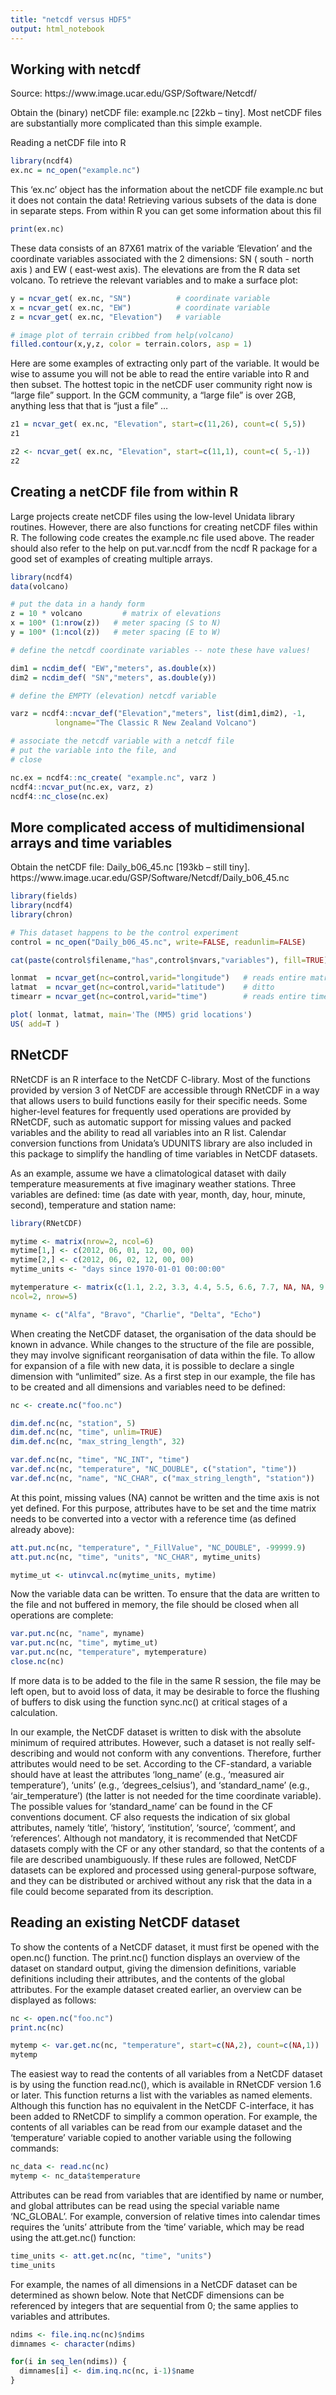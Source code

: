 ```yaml
---
title: "netcdf versus HDF5"
output: html_notebook
---
```



## Working with netcdf
Source: https://www.image.ucar.edu/GSP/Software/Netcdf/

Obtain the (binary) netCDF file: example.nc   [22kb -- tiny]. Most netCDF files are substantially more complicated than this simple example. 


Reading a netCDF file into R
```r
library(ncdf4)
ex.nc = nc_open("example.nc")
```


This 'ex.nc' object has the information about the netCDF file example.nc but it does not contain the data! Retrieving various subsets of the data is done in separate steps. From within R you can get some information about this fil

```r
print(ex.nc)
```

These data consists of an 87X61 matrix of the variable 'Elevation' and the coordinate variables associated with the 2 dimensions: SN ( south - north axis ) and EW ( east-west axis). The elevations are from the R data set volcano. To retrieve the relevant variables and to make a surface plot:

```r
y = ncvar_get( ex.nc, "SN")          # coordinate variable
x = ncvar_get( ex.nc, "EW")          # coordinate variable
z = ncvar_get( ex.nc, "Elevation")   # variable

# image plot of terrain cribbed from help(volcano)
filled.contour(x,y,z, color = terrain.colors, asp = 1)
```

Here are some examples of extracting only part of the variable. It would be wise to assume you will not be able to read the entire variable into R and then subset. The hottest topic in the netCDF user community right now is "large file" support. In the GCM community, a "large file" is over 2GB, anything less that that is "just a file" ...

```r
z1 = ncvar_get( ex.nc, "Elevation", start=c(11,26), count=c( 5,5))
z1
```

```r
z2 <- ncvar_get( ex.nc, "Elevation", start=c(11,1), count=c( 5,-1))
z2
```

## Creating a netCDF file from within R
Large projects create netCDF files using the low-level Unidata library routines. However, there are also functions for creating netCDF files within R. The following code creates the example.nc file used above. The reader should also refer to the help on put.var.ncdf from the ncdf R package for a good set of examples of creating multiple arrays.

```r
library(ncdf4)
data(volcano)

# put the data in a handy form 
z = 10 * volcano         # matrix of elevations
x = 100* (1:nrow(z))   # meter spacing (S to N)
y = 100* (1:ncol(z))   # meter spacing (E to W)
```

```r
# define the netcdf coordinate variables -- note these have values!

dim1 = ncdim_def( "EW","meters", as.double(x))
dim2 = ncdim_def( "SN","meters", as.double(y))

```


```r
# define the EMPTY (elevation) netcdf variable

varz = ncdf4::ncvar_def("Elevation","meters", list(dim1,dim2), -1, 
          longname="The Classic R New Zealand Volcano")
```


```r
# associate the netcdf variable with a netcdf file   
# put the variable into the file, and
# close

nc.ex = ncdf4::nc_create( "example.nc", varz )
ncdf4::ncvar_put(nc.ex, varz, z)
ncdf4::nc_close(nc.ex)

```


## More complicated access of multidimensional arrays and time variables

Obtain the netCDF file: Daily_b06_45.nc   [193kb -- still tiny].
https://www.image.ucar.edu/GSP/Software/Netcdf/Daily_b06_45.nc

```r
library(fields)
library(ncdf4)
library(chron)
```

```r
# This dataset happens to be the control experiment
control = nc_open("Daily_b06_45.nc", write=FALSE, readunlim=FALSE)
```

```r
cat(paste(control$filename,"has",control$nvars,"variables"), fill=TRUE)

lonmat  = ncvar_get(nc=control,varid="longitude")   # reads entire matrix
latmat  = ncvar_get(nc=control,varid="latitude")    # ditto
timearr = ncvar_get(nc=control,varid="time")        # reads entire time array

plot( lonmat, latmat, main='The (MM5) grid locations')
US( add=T )
```


## RNetCDF

RNetCDF is an R interface to the NetCDF C-library. Most of the functions provided by version 3 of
NetCDF are accessible through RNetCDF in a way that allows users to build functions easily for their
specific needs. Some higher-level features for frequently used operations are provided by RNetCDF,
such as automatic support for missing values and packed variables and the ability to read all variables
into an R list. Calendar conversion functions from Unidata’s UDUNITS library are also included in
this package to simplify the handling of time variables in NetCDF datasets.

As an example, assume we have a climatological dataset with daily temperature measurements at five
imaginary weather stations. Three variables are defined: time (as date with year, month, day, hour,
minute, second), temperature and station name:

```r
library(RNetCDF)

mytime <- matrix(nrow=2, ncol=6)
mytime[1,] <- c(2012, 06, 01, 12, 00, 00)
mytime[2,] <- c(2012, 06, 02, 12, 00, 00)
mytime_units <- "days since 1970-01-01 00:00:00"

mytemperature <- matrix(c(1.1, 2.2, 3.3, 4.4, 5.5, 6.6, 7.7, NA, NA, 9.9),
ncol=2, nrow=5)

myname <- c("Alfa", "Bravo", "Charlie", "Delta", "Echo")

```


When creating the NetCDF dataset, the organisation of the data should be known in advance.
While changes to the structure of the file are possible, they may involve significant reorganisation of
data within the file. To allow for expansion of a file with new data, it is possible to declare a single
dimension with “unlimited” size. As a first step in our example, the file has to be created and all
dimensions and variables need to be defined:

```r
nc <- create.nc("foo.nc")

dim.def.nc(nc, "station", 5)
dim.def.nc(nc, "time", unlim=TRUE)
dim.def.nc(nc, "max_string_length", 32)

var.def.nc(nc, "time", "NC_INT", "time")
var.def.nc(nc, "temperature", "NC_DOUBLE", c("station", "time"))
var.def.nc(nc, "name", "NC_CHAR", c("max_string_length", "station"))
```

At this point, missing values (NA) cannot be written and the time axis is not yet defined. For
this purpose, attributes have to be set and the time matrix needs to be converted into a vector with a
reference time (as defined already above):
```r
att.put.nc(nc, "temperature", "_FillValue", "NC_DOUBLE", -99999.9)
att.put.nc(nc, "time", "units", "NC_CHAR", mytime_units)
```

```r
mytime_ut <- utinvcal.nc(mytime_units, mytime)
```


Now the variable data can be written. To ensure that the data are written to the file and not
buffered in memory, the file should be closed when all operations are complete:
```r
var.put.nc(nc, "name", myname)
var.put.nc(nc, "time", mytime_ut)
var.put.nc(nc, "temperature", mytemperature)
close.nc(nc)
```

If more data is to be added to the file in the same R session, the file may be
left open, but to avoid loss of data, it may be desirable to force the flushing
of buffers to disk using the function sync.nc() at critical stages of a
calculation.

In our example, the NetCDF dataset is written to disk with the absolute minimum
of required attributes. However, such a dataset is not really self-describing
and would not conform with any conventions. Therefore, further attributes would
need to be set. According to the CF-standard, a variable should have at least
the attributes ‘long_name’ (e.g., ‘measured air temperature’), ‘units’ (e.g.,
‘degrees_celsius’), and ‘standard_name’ (e.g., ‘air_temperature’) (the latter is
not needed for the time coordinate variable). The possible values for
‘standard_name’ can be found in the CF conventions document. CF also requests
the indication of six global attributes, namely ‘title’, ‘history’, 
‘institution’, ‘source’, ‘comment’, and ‘references’. Although not mandatory, it
is recommended that NetCDF datasets comply with the CF or any other standard, so
that the contents of a file are described unambiguously. If these rules are
followed, NetCDF datasets can be explored and processed using general-purpose
software, and they can be distributed or archived without any risk that the data
in a file could become separated from its description.


## Reading an existing NetCDF dataset
To show the contents of a NetCDF dataset, it must first be opened with the
open.nc() function. The print.nc() function displays an overview of the dataset
on standard output, giving the dimension definitions, variable definitions
including their attributes, and the contents of the global attributes. For the
example dataset created earlier, an overview can be displayed as follows:
```r
nc <- open.nc("foo.nc")
print.nc(nc)
```

```r
mytemp <- var.get.nc(nc, "temperature", start=c(NA,2), count=c(NA,1))
mytemp
```

The easiest way to read the contents of all variables from a NetCDF dataset is
by using the function read.nc(), which is available in RNetCDF version 1.6 or
later. This function returns a list with the variables as named elements.
Although this function has no equivalent in the NetCDF C-interface, it has been
added to RNetCDF to simplify a common operation. For example, the contents of
all variables can be read from our example dataset and the ‘temperature’
variable copied to another variable using the following commands:

```r
nc_data <- read.nc(nc)
mytemp <- nc_data$temperature
```

Attributes can be read from variables that are identified by name or number, and global attributes
can be read using the special variable name ‘NC_GLOBAL’. For example, conversion of relative times
into calendar times requires the ‘units’ attribute from the ‘time’ variable, which may be read using
the att.get.nc() function:

```r
time_units <- att.get.nc(nc, "time", "units")
time_units
```

For example, the names of all dimensions in a NetCDF dataset can be determined
as shown below. Note that NetCDF dimensions can be referenced by integers that
are sequential from 0; the same applies to variables and attributes.
```r
ndims <- file.inq.nc(nc)$ndims
dimnames <- character(ndims)

for(i in seq_len(ndims)) {
  dimnames[i] <- dim.inq.nc(nc, i-1)$name
}
```

